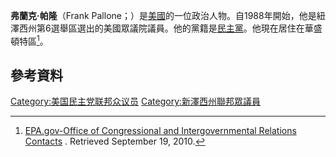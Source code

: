 '''弗蘭克·帕隆'''（Frank Pallone；{{bd|1951年|10月30日}}）是[[美國|美國]]的一位政治人物。自1988年開始，他是紐澤西州第6選舉區選出的美國眾議院議員。他的黨籍是[[民主黨_(美國)|民主黨]]。他現在居住在華盛頓特區<ref>[http://www.epa.gov/ocir/contacts.htm EPA.gov-Office of Congressional and Intergovernmental Relations Contacts] {{Wayback|url=http://www.epa.gov/ocir/contacts.htm |date=20150924114715 }}. Retrieved September 19, 2010.</ref>。
== 參考資料 ==
{{reflist}}
[[Category:美国民主党联邦众议员|Category:美国民主党联邦众议员]]
[[Category:新澤西州聯邦眾議員|Category:新澤西州聯邦眾議員]]